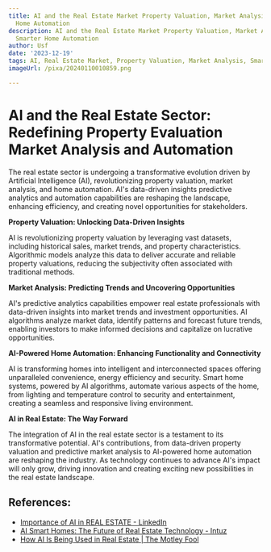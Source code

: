 ```yaml
---
title: AI and the Real Estate Market Property Valuation, Market Analysis, and Smarter
  Home Automation
description: AI and the Real Estate Market Property Valuation, Market Analysis, and
  Smarter Home Automation
author: Usf
date: '2023-12-19'
tags: AI, Real Estate Market, Property Valuation, Market Analysis, Smarter Home Automation
imageUrl: /pixa/20240110010859.png

---
```

# AI and the Real Estate Sector: Redefining Property Evaluation Market Analysis  and Automation

The real estate sector is undergoing a transformative evolution driven by Artificial Intelligence (AI), revolutionizing property valuation, market  analysis, and home automation.  AI's data-driven insights predictive analytics and automation capabilities are reshaping the landscape, enhancing efficiency, and creating novel opportunities for stakeholders.

**Property Valuation:  Unlocking Data-Driven Insights**

AI is  revolutionizing property valuation by leveraging vast datasets, including historical sales, market trends, and property characteristics. Algorithmic models analyze this data to  deliver accurate and reliable property valuations, reducing the subjectivity  often associated with traditional methods.

**Market Analysis: Predicting  Trends and Uncovering Opportunities**

AI's predictive analytics capabilities empower  real estate professionals with data-driven insights into market trends  and investment opportunities. AI algorithms  analyze market data, identify patterns and forecast future trends, enabling investors to make informed decisions and capitalize on lucrative opportunities.

**AI-Powered Home Automation: Enhancing Functionality and Connectivity**

AI is transforming homes into intelligent and interconnected  spaces offering unparalleled convenience, energy efficiency and security. Smart home  systems,  powered by AI algorithms, automate various aspects of  the home, from lighting and  temperature control  to security and  entertainment, creating a seamless and  responsive living environment.

**AI in Real Estate: The Way Forward**

The  integration of AI in the real estate sector is  a testament to its transformative potential. AI's contributions, from data-driven property valuation and predictive market analysis to AI-powered home  automation are reshaping the industry. As technology continues to  advance AI's impact will only grow, driving innovation and creating exciting new  possibilities in the real estate landscape.

## References:
- [Importance of AI in REAL ESTATE - LinkedIn](https://www.linkedin.com/pulse/importance-ai-real-estate-naveed-shah)
- [AI Smart Homes: The Future of Real Estate Technology - Intuz](https://www.intuz.com/blog/smart-homes-with-ai)
- [How AI Is Being Used in Real Estate | The Motley Fool](https://www.fool.com/investing/stock-market/market-sectors/information-technology/ai-stocks/ai-in-real-estate/)
